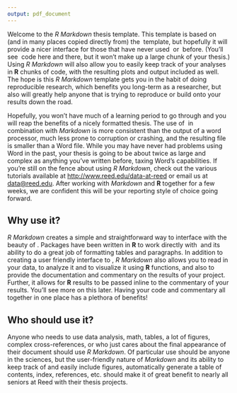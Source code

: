 ```yaml
---
output: pdf_document
---
```


\chapter*{Introduction}
\addcontentsline{toc}{chapter}{Introduction}
\chaptermark{Introduction}
\markboth{Introduction}{Introduction}

<!--
	% The three lines above are LaTeX code to make sure that the headers are right, that the intro gets included in the table of contents, and that it doesn't get numbered 1 so that chapter one is 1.
-->

Welcome to the _R Markdown_ thesis template. This template is based on (and in many places copied directly from) the \LaTeX\ template, but hopefully it will provide a nicer interface for those that have never used \TeX\ or \LaTeX\ before.  (You'll see \LaTeX\ code here and there, but it won't make up a large chunk of your thesis.)  Using _R Markdown_ will also allow you to easily keep track of your analyses in **R** chunks of code, with the resulting plots and output included as well.  The hope is this _R Markdown_ template gets you in the habit of doing reproducible research, which benefits you long-term as a researcher, but also will greatly help anyone that is trying to reproduce or build onto your results down the road.

Hopefully, you won't have much of a learning period to go through and you will reap the benefits of a nicely formatted thesis.  The use of \LaTeX\ in combination with _Markdown_ is more consistent than the output of a word processor, much less prone to corruption or crashing, and the resulting file is smaller than a Word file. While you may have never had problems using Word in the past, your thesis is going to be about twice as large and complex as anything you've written before, taxing Word's capabilities. If you're still on the fence about using _R Markdown_, check out the various tutorials available at <http://www.reed.edu/data-at-reed> or email us at <data@reed.edu>.  After working with _Markdown_ and **R** together for a few weeks, we are confident this will be your reporting style of choice going forward.

## Why use it?

_R Markdown_ creates a simple and straightforward way to interface with the beauty of \LaTeX\.  Packages have been written in **R** to work directly with \LaTeX\ and its ability to do a great job of formatting tables and paragraphs. In addition to creating a user friendly interface to \LaTeX\, _R Markdown_ also allows you to read in your data, to analyze it and to visualize it using **R** functions, and also to provide the documentation and commentary on the results of your project.  Further, it allows for **R** results to be passed inline to the commentary of your results.  You'll see more on this later.  Having your code and commentary all together in one place has a plethora of benefits!

## Who should use it?

Anyone who needs to use data analysis, math, tables, a lot of figures, complex cross-references, or who just cares about the final appearance of their document should use _R Markdown_. Of particular use should be anyone in the sciences, but the user-friendly nature of _Markdown_ and its ability to keep track of and easily include figures, automatically generate a table of contents, index, references, etc. should make it of great benefit to nearly all seniors at Reed with their thesis projects.
